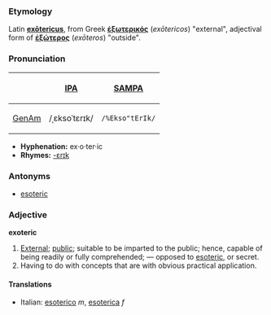 ===Etymology===
Latin '''[[exotericus|exōtericus]]''', from Greek '''[[ἐξωτερικός]]''' (''exōtericos'') "external", adjectival form of '''[[ἐξώτερος]]''' (''exōteros'') "outside".

===Pronunciation===
{| border=1 cellpadding=5
! !! [[w:International Phonetic Alphabet|IPA]] !! [[w:SAMPA|SAMPA]]
|-
! [[GenAm]]
| /ˌɛksoˈtɛrɪk/ || <tt>/%Ekso"tErIk/</tt>
|}

*'''Hyphenation:''' ex·o·ter·ic
*'''Rhymes:''' [[Rhymes:English:-ɛrɪk|-ɛrɪk]]

===Antonyms===
*[[esoteric]]

===Adjective===
'''exoteric'''
# [[External]]; [[public]]; suitable to be imparted to the public; hence, capable of being readily or fully comprehended; — opposed to [[esoteric]], or secret.
# Having to do with concepts that are with obvious practical application.

====Translations====
*Italian: [[esoterico]] ''m'', [[esoterica]] ''f''